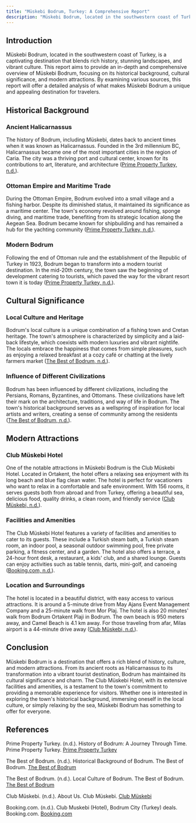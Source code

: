 ```yaml
---
title: "Müskebi Bodrum, Turkey: A Comprehensive Report"
description: "Müskebi Bodrum, located in the southwestern coast of Turkey, is a captivating destination that blends rich history, stunning landscapes, and vibrant culture. "
---
```


## Introduction

Müskebi Bodrum, located in the southwestern coast of Turkey, is a captivating destination that blends rich history, stunning landscapes, and vibrant culture. This report aims to provide an in-depth and comprehensive overview of Müskebi Bodrum, focusing on its historical background, cultural significance, and modern attractions. By examining various sources, this report will offer a detailed analysis of what makes Müskebi Bodrum a unique and appealing destination for travelers.

## Historical Background

### Ancient Halicarnassus

The history of Bodrum, including Müskebi, dates back to ancient times when it was known as Halicarnassus. Founded in the 3rd millennium BC, Halicarnassus became one of the most important cities in the region of Caria. The city was a thriving port and cultural center, known for its contributions to art, literature, and architecture ([Prime Property Turkey, n.d.](https://www.primepropertyturkey.com/blog/history-bodrum)).

### Ottoman Empire and Maritime Trade

During the Ottoman Empire, Bodrum evolved into a small village and a fishing harbor. Despite its diminished status, it maintained its significance as a maritime center. The town's economy revolved around fishing, sponge diving, and maritime trade, benefiting from its strategic location along the Aegean Sea. Bodrum became known for shipbuilding and has remained a hub for the yachting community ([Prime Property Turkey, n.d.](https://www.primepropertyturkey.com/blog/history-bodrum)).

### Modern Bodrum

Following the end of Ottoman rule and the establishment of the Republic of Turkey in 1923, Bodrum began to transform into a modern tourist destination. In the mid-20th century, the town saw the beginning of development catering to tourists, which paved the way for the vibrant resort town it is today ([Prime Property Turkey, n.d.](https://www.primepropertyturkey.com/blog/history-bodrum)).

## Cultural Significance

### Local Culture and Heritage

Bodrum's local culture is a unique combination of a fishing town and Cretan heritage. The town's atmosphere is characterized by simplicity and a laid-back lifestyle, which coexists with modern luxuries and vibrant nightlife. The locals embrace the happiness that comes from simple pleasures, such as enjoying a relaxed breakfast at a cozy café or chatting at the lively farmers market ([The Best of Bodrum, n.d.](https://www.thebestofbodrum.com/local-culture-of-bodrum/)).

### Influence of Different Civilizations

Bodrum has been influenced by different civilizations, including the Persians, Romans, Byzantines, and Ottomans. These civilizations have left their mark on the architecture, traditions, and way of life in Bodrum. The town's historical background serves as a wellspring of inspiration for local artists and writers, creating a sense of community among the residents ([The Best of Bodrum, n.d.](https://www.thebestofbodrum.com/historical-background-of-bodrum/)).

## Modern Attractions

### Club Müskebi Hotel

One of the notable attractions in Müskebi Bodrum is the Club Müskebi Hotel. Located in Ortakent, the hotel offers a relaxing sea enjoyment with its long beach and blue flag clean water. The hotel is perfect for vacationers who want to relax in a comfortable and safe environment. With 156 rooms, it serves guests both from abroad and from Turkey, offering a beautiful sea, delicious food, quality drinks, a clean room, and friendly service ([Club Müskebi, n.d.](https://www.clubmuskebi.com/en/aboutUs)).

### Facilities and Amenities

The Club Müskebi Hotel features a variety of facilities and amenities to cater to its guests. These include a Turkish steam bath, a Turkish steam room, an indoor pool, a seasonal outdoor swimming pool, free private parking, a fitness center, and a garden. The hotel also offers a terrace, a 24-hour front desk, a restaurant, a kids' club, and a shared lounge. Guests can enjoy activities such as table tennis, darts, mini-golf, and canoeing ([Booking.com, n.d.](https://www.booking.com/hotel/tr/club-muskebi.en-gb.html)).

### Location and Surroundings

The hotel is located in a beautiful district, with easy access to various attractions. It is around a 5-minute drive from May Ajans Event Management Company and a 25-minute walk from Mor Plaj. The hotel is also 20 minutes' walk from Bodrum Ortakent Plaji in Bodrum. The own beach is 950 meters away, and Camel Beach is 4.1 km away. For those traveling from afar, Milas airport is a 44-minute drive away ([Club Müskebi, n.d.](https://www.clubmuskebi.com/en/aboutUs)).

## Conclusion

Müskebi Bodrum is a destination that offers a rich blend of history, culture, and modern attractions. From its ancient roots as Halicarnassus to its transformation into a vibrant tourist destination, Bodrum has maintained its cultural significance and charm. The Club Müskebi Hotel, with its extensive facilities and amenities, is a testament to the town's commitment to providing a memorable experience for visitors. Whether one is interested in exploring the town's historical background, immersing oneself in the local culture, or simply relaxing by the sea, Müskebi Bodrum has something to offer for everyone.

## References

Prime Property Turkey. (n.d.). History of Bodrum: A Journey Through Time. Prime Property Turkey. [Prime Property Turkey](https://www.primepropertyturkey.com/blog/history-bodrum)

The Best of Bodrum. (n.d.). Historical Background of Bodrum. The Best of Bodrum. [The Best of Bodrum](https://www.thebestofbodrum.com/historical-background-of-bodrum/)

The Best of Bodrum. (n.d.). Local Culture of Bodrum. The Best of Bodrum. [The Best of Bodrum](https://www.thebestofbodrum.com/local-culture-of-bodrum/)

Club Müskebi. (n.d.). About Us. Club Müskebi. [Club Müskebi](https://www.clubmuskebi.com/en/aboutUs)

Booking.com. (n.d.). Club Muskebi (Hotel), Bodrum City (Turkey) deals. Booking.com. [Booking.com](https://www.booking.com/hotel/tr/club-muskebi.en-gb.html)